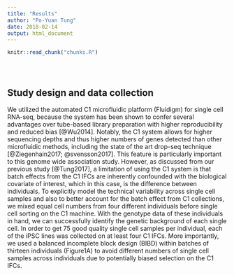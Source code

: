 ```yaml
---
title: "Results"
author: "Po-Yuan Tung"
date: 2018-02-14
output: html_document
---
```


<!-- The file analysis/chunks.R contains chunks that define default settings
shared across the workflowr files. -->
```r
knitr::read_chunk("chunks.R")
```

<!-- Update knitr chunk options -->
```r
```

<!-- Insert the date the file was last updated -->
```r
```

<!-- Insert the code version (Git commit SHA1) if Git repository exists and R
 package git2r is installed -->
```r
```

## Study design and data collection

We utilized the automated C1 microfluidic platform (Fluidigm) for single cell RNA-seq, because the system has been shown to confer several advantages over tube-based library preparation with higher reproducibility and reduced bias [@Wu2014]. 
Notably, the C1 system allows for higher sequencing depths and thus higher numbers of genes detected than other microfluidic methods, including the state of the art drop-seq technique [@Ziegenhain2017; @svensson2017].
This feature is particularly important to this genome wide association study.
However, as discussed from our previous study [@Tung2017], a limitation of using the C1 system is that batch effects from the C1 IFCs are inherently confounded with the biological covariate of interest, which in this case, is the difference between individuals.
To explicitly model the technical variability across single cell samples and also to better account for the batch effect from C1 collections, we mixed equal cell numbers from four different individuals before single cell sorting on the C1 machine.
With the genotype data of these individuals in hand, we can successfully identify the genetic background of each single cell.
In order to get 75 good quality single cell samples per individual, each of the iPSC lines was collected on at least four C1 IFCs.
More importantly, we used a balanced incomplete block design (BIBD) within batches of thirteen individuals (Figure1A) to avoid different numbers of single cell samples across individuals due to potentially biased selection on the C1 IFCs.


